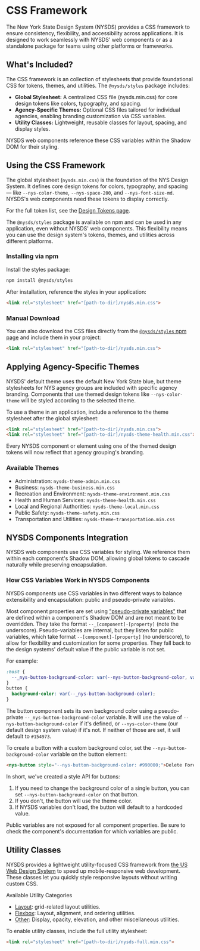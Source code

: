 
<Meta title="Styles" />

# CSS Framework

The New York State Design System (NYSDS) provides a CSS framework to ensure consistency, flexibility, and accessibility across applications. It is designed to work seamlessly with NYSDS' web components or as a standalone package for teams using other platforms or frameworks.

## What's Included?

The CSS framework is an collection of stylesheets that provide foundational CSS for tokens, themes, and utilities. The `@nysds/styles` package includes:
  - **Global Stylesheet:** A centralized CSS file (nysds.min.css) for core design tokens like colors, typography, and spacing.
  - **Agency-Specific Themes:** Optional CSS files tailored for individual agencies, enabling branding customization via CSS variables.
  - **Utility Classes:** Lightweight, reusable classes for layout, spacing, and display styles.

NYSDS web components reference these CSS variables within the Shadow DOM for their styling.

## Using the CSS Framework

The global stylesheet (`nysds.min.css`) is the foundation of the NYS Design System. It defines core design tokens for colors, typography, and spacing — like `--nys-color-theme`, `--nys-space-200`, and `--nys-font-size-md`. NYSDS's web components need these tokens to display correctly.

For the full token list, see the [Design Tokens page](?path=/docs/design-tokens--docs).

The `@nysds/styles` package is available on npm and can be used in any application, even without NYSDS' web components. This flexibility means you can use the design system's tokens, themes, and utilities across different platforms.

### Installing via npm

Install the styles package:

``` bash 
npm install @nysds/styles
```

After installation, reference the styles in your application:

```html
<link rel="stylesheet" href="[path-to-dir]/nysds.min.css"> 
```

### Manual Download

You can also download the CSS files directly from the [`@nysds/styles` npm page](https://www.npmjs.com/org/nysds) and include them in your project:

```html
<link rel="stylesheet" href="[path-to-dir]/nysds.min.css">
```

##  Applying Agency-Specific Themes

NYSDS' default theme uses the default New York State blue, but theme stylesheets for NYS agency groups are included with specific agency branding. Components that use themed design tokens like `--nys-color-theme` will be styled according to the selected theme.

To use a theme in an application, include a reference to the theme stylesheet after the global stylesheet:

``` html
<link rel="stylesheet" href="[path-to-dir]/nysds.min.css">
<link rel="stylesheet" href="[path-to-dir]/nysds-theme-health.min.css">
```

Every NYSDS component or element using one of the themed design tokens will now reflect that agency grouping's branding.

### Available Themes

- Administration: `nysds-theme-admin.min.css`
- Business: `nysds-theme-business.min.css`
- Recreation and Environment: `nysds-theme-environment.min.css`
- Health and Human Services: `nysds-theme-health.min.css`
- Local and Regional Authorities: `nysds-theme-local.min.css`
- Public Safety: `nysds-theme-safety.min.css`
- Transportation and Utilities: `nysds-theme-transportation.min.css`

## NYSDS Components Integration

NYSDS web components use CSS variables for styling. We reference them within each component's Shadow DOM, allowing global tokens to cascade naturally while preserving encapsulation.

### How CSS Variables Work in NYSDS Components

NYSDS components use CSS variables in two different ways to balance extensibility and encapsulation: public and pseudo-private variables.

Most component properties are set using ["pseudo-private variables"](https://youtu.be/ZuZizqDF4q8?t=711) that are defined within a component's Shadow DOM and are not meant to be overridden. They take the format `--_[component]-[property]` (note the underscore). Pseudo-variables are internal, but they listen for public variables, which take format `--[component]-[property]` (no underscore), to allow for flexibility and customization for some properties. They fall back to the design systems' default value if the public variable is not set.

For example:

``` css
:host { 
  --_nys-button-background-color: var(--nys-button-background-color, var(--nys-color-theme, #154973;)); 
}
button { 
  background-color: var(--_nys-button-background-color); 
}
```

The button component sets its own background color using a pseudo-private `--_nys-button-background-color` variable. It will use the value of `--nys-button-background-color` if it's defined, or `--nys-color-theme` (our default design system value) if it's not. If neither of those are set, it will default to `#154973`.

To create a button with a custom background color, set the `--nys-button-background-color` variable on the button element:

``` html
<nys-button style="--nys-button-background-color: #990000;">Delete Forever</button>
```

In short, we've created a style API for buttons:

1. If you need to change the background color of a single button, you can set `--nys-button-background-color` on that button.
2. If you don't, the button will use the theme color.
3. If NYSDS variables don't load, the button will default to a hardcoded value.

Public variables are not exposed for all component properties. Be sure to check the component's documentation for which variables are public.

## Utility Classes

NYSDS provides a lightweight utility-focused CSS framework from [the US Web Design System](https://designsystem.digital.gov/utilities/) to speed up mobile-responsive web development. These classes let you quickly style responsive layouts without writing custom CSS.

Available Utility Categories
- [Layout](?path=/docs/layout-grid--docs): grid-related layout utilities.
- [Flexbox](?path=/docs/flexbox--docs): Layout, alignment, and ordering utilities.
- [Other](?path=/docs/utilities--docs): Display, opacity, elevation, and other miscellaneous utilities.

To enable utility classes, include the full utility stylesheet:

```html
<link rel="stylesheet" href="[path-to-dir]/nysds-full.min.css">
```
